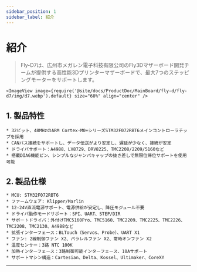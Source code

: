 ```yaml
---
sidebar_position: 1
sidebar_label: 紹介
---
```




# 紹介

> Fly-D7は、広州市メガレン電子科技有限公司のFly3Dマザーボード開発チームが提供する高性能3Dプリンターマザーボードで、最大7つのステッピングモーターをサポートします。

    <ImageView image={require('@site/docs/ProductDoc/MainBoard/fly-d/fly-d7/img/d7.webp').default} size="60%" align="center" />

## **1. 製品特性**

    * 32ビット、48MHzのARM Cortex-M0+シリーズSTM32F072RBT6メインコントローラチップを採用
    * CANバス接続をサポートし、データ伝送がより安定し、遅延が少なく、接続が安定
    * ドライバサポート：A4988、LV8729、DRV8225、TMC2208/2209/5160など
    * 搭載DIAG機能ピン、シンプルなジャンパキャップの抜き差しで無限位帰位サポートを使用可能

## 2. 製品仕様

    * MCU: STM32F072RBT6
    * ファームウェア: Klipper/Marlin
    * 12-24V直流電源サポート、電源供給が安定し、降圧モジュール不要
    * ドライバ動作モードサポート：SPI、UART、STEP/DIR
    * サポートドライバ：外付けTMC5160Pro、TMC5160、TMC2209、TMC2225、TMC2226、TMC2208、TMC2130、A4988など
    * 拡張インターフェース：BLTouch（Servos、Probe）、UART X1
    * ファン: 2線制御ファン X2、パラレルファン X2、常時オンファン X2
    * 温度センサー：3路 NTC 100K
    * 加熱インターフェース：3路制御可能インターフェース、10Aサポート
    * サポートマシン構造：Cartesian、Delta、Kossel、Ultimaker、CoreXY

----